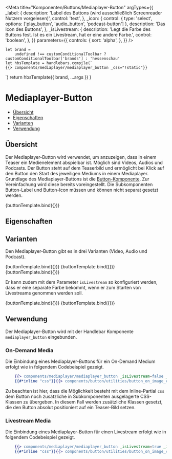 
<Meta
    title="Komponenten/Buttons/Mediaplayer-Button"
    argTypes={{
        _label: {
            description: 'Label des Buttons (wird ausschließlich Screenreader Nutzern vorgelesen)',
            control: 'text',
        },
        _icon: {
            control: { type: 'select', options: ['play_button', 'audio_button', 'podcast-button'] },
            description: 'Das Icon des Buttons',
        },
        _isLivestream: {
            description:
                'Legt die Farbe des Buttons fest. Ist es ein Livestream, hat er eine andere Farbe.',
            control: 'boolean',
        },
    }}
    parameters={{
        controls: {
            sort: 'alpha',
        },
    }}
/>

    let brand =
        undefined !== customConditionalToolbar ? customConditionalToolbar['brands'] : 'hessenschau'
    let hbsTemplate = handlebars.compile(`
    {{> components/mediaplayer/mediaplayer_button _css="!static"}}
  `)
    return hbsTemplate({ brand, ...args })
}

# Mediaplayer-Button

-   [Übersicht](#übersicht)
-   [Eigenschaften](#eigenschaften)
-   [Varianten](#varianten)
-   [Verwendung](#verwendung)

## Übersicht

Der Mediaplayer-Button wird verwendet, um anzuzeigen, dass in einem Teaser ein Medienelement abspielbar ist.
Möglich sind Videos, Audios und Podcasts. Der Button steht auf dem Teaserbild und ermöglicht bei Klick auf den
Button den Start des jeweiligen Mediums in einem Mediaplayer. Grundlage des Mediaplayer-Buttons ist die
[Button-Komponente](?path=/docs/komponenten-buttons-button--spielplatz). Zur Vereinfachung wird diese bereits voreingestellt. Die Subkomponenten Button-Label und Button-Icon
müssen und können nicht separat gesetzt werden.

<Canvas>
    <Story
        name="Spielplatz"
        args={{
            _icon: 'play_button',
            _label: 'Video',
            _isLivestream: false,
        }}
    >
        {buttonTemplate.bind({})}
    </Story>
</Canvas>

## Eigenschaften

<ArgsTable story="Spielplatz" />

## Varianten

Den Mediaplayer-Button gibt es in drei Varianten (Video, Audio und Podcast).

<Canvas>
    <Story
        name="Video"
        argTypes={{
            _icon: {
                control: false,
            },
            _label: {
                control: false,
            },
            _isLivestream: {
                control: false,
            },
        }}
        args={{
            _icon: 'play_button',
            _label: 'Video',
            _isLivestream: false,
        }}
    >
        {buttonTemplate.bind({})}
    </Story>
    <Story
        name="Audio"
        argTypes={{
            _icon: {
                control: false,
            },
            _label: {
                control: false,
            },
            _isLivestream: {
                control: false,
            },
        }}
        args={{
            _icon: 'audio_button',
            _label: 'Audio',
            _isLivestream: false,
        }}
    >
        {buttonTemplate.bind({})}
    </Story>
    <Story
        name="Podcast"
        argTypes={{
            _icon: {
                control: false,
            },
            _label: {
                control: false,
            },
            _isLivestream: {
                control: false,
            },
        }}
        args={{
            _icon: 'podcast-button',
            _label: 'Podcast',
            _isLivestream: false,
        }}
    >
        {buttonTemplate.bind({})}
    </Story>
</Canvas>

Er kann zudem mit dem Parameter `isLivestream` so konfiguriert werden, dass er eine separate
Farbe bekommt, wenn er zum Starten von Livestreams genommen werden soll.

<Canvas>
    <Story
        name="Video - Livestream"
        argTypes={{
            _icon: {
                control: false,
            },
            _label: {
                control: false,
            },
            _isLivestream: {
                control: false,
            },
        }}
        args={{
            _icon: 'play_button',
            _label: 'Video - Livestream',
            _isLivestream: true,
        }}
    >
        {buttonTemplate.bind({})}
    </Story>
    <Story
        name="Audio - Livestream"
        argTypes={{
            _icon: {
                control: false,
            },
            _label: {
                control: false,
            },
            _isLivestream: {
                control: false,
            },
        }}
        args={{
            _icon: 'audio_button',
            _label: 'Audio - Livestream',
            _isLivestream: true,
        }}
    >
        {buttonTemplate.bind({})}
    </Story>
</Canvas>

## Verwendung

Der Mediaplayer-Button wird mit der Handlebar Komponente `mediaplayer_button` eingebunden.

### On-Demand Media

Die Einbindung eines Mediaplayer-Buttons für ein On-Demand Medium erfolgt wie in folgendem Codebeispiel gezeigt.

```handlebars
    {{> components/mediaplayer/mediaplayer_button _isLivestream=false _icon="play_button" _label="Video"}}
    {{#*inline "css"}}{{> components/button/utilities/button_on_image_classes _teaserSize="50" _teaserType="standard" _isMobile1to1=false}}{{/inline}}
```

Zu beachten ist hier, dass die Möglichkeit besteht mit dem Inline-Partial `css` dem Button noch zusätzliche in Subkomponenten ausgelagerte CSS-Klassen
zu übergeben. In diesem Fall werden zusätzliche Klassen gesetzt, die den Button absolut positioniert auf ein Teaser-Bild setzen.

### Livestream Media

Die Einbindung eines Mediaplayer-Button für einen Livestream erfolgt wie in folgendem Codebeispiel gezeigt.

```handlebars
    {{> components/mediaplayer/mediaplayer_button _isLivestream=true _icon="play_button" _label="Video"}}
    {{#*inline "css"}}{{> components/button/utilities/button_on_image_classes _teaserSize="50" _teaserType="standard" _isMobile1to1=false}}{{/inline}}
```
